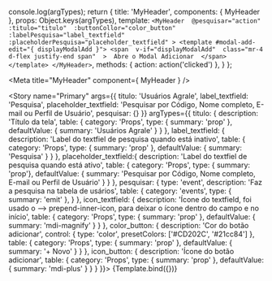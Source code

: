 
  console.log(argTypes);
  return {
    title: 'MyHeader',
    components: { MyHeader },
    props: Object.keys(argTypes),
    template: `
      <MyHeader 
        @pesquisar="action" 
        :titulo="titulo" 
        :buttonCollor="color_button"
        :labelPesquisa="label_textfield"
        :placeholderPesquisa="placeholder_textfield"
      >
        <template #modal-add-edit="{ displayModalAdd }">
          <span 
            v-if="displayModalAdd" 
            class="mr-4 d-flex justify-end span" 
          > 
            Abre o Modal Adicionar 
          </span>
        </template>
      </MyHeader>
    `,
    methods: { action: action('clicked') },
  }
};

<Meta 
  title="MyHeader" 
  component={ MyHeader }
/>

<Story 
  name="Primary"
  args={{
    titulo: 'Usuários Agrale',
    label_textfield: 'Pesquisa',
    placeholder_textfield: 'Pesquisar por Código, Nome completo, E-mail ou Perfil de Usuário',
    pesquisar: {}
  }}
  argTypes={{
    titulo: {
      description: 'Título da tela',
      table: {
        category: 'Props',
        type: { summary: 'prop' },
        defaultValue: {
          summary: 'Usuários Agrale'
        }
      }
    },
    label_textfield: {
      description: 'Label do textfiel de pesquisa quando está inativo',
      table: {
        category: 'Props',
        type: { summary: 'prop' },
        defaultValue: {
          summary: 'Pesquisa'
        }
      }
    },
    placeholder_textfield:{
      description: 'Label do textfiel de pesquisa quando está ativo',
      table: {
        category: 'Props',
        type: { summary: 'prop'},
        defaultValue: {
          summary: 'Pesquisar por Código, Nome completo, E-mail ou Perfil de Usuário'
        }
      }
    },
    pesquisar: {
      type: 'event',
      description: 'Faz a pesquisa na tabela de usários',
      table: {
        category: 'events',
        type: {
          summary: 'emit'
        },
      }
    },
    icon_textfield: {
      description: 'Ícone do textfield, foi usado o --> prepend-inner-icon, para deixar o ícone dentro do campo e no início',
      table: {
        category: 'Props',
        type: { summary: 'prop' },
        defaultValue: {
          summary: 'mdi-magnify'
        }
      }
    },
    color_button: {
      description: 'Cor do botão adicionar',
      control: {
        type: 'color',
        presetColors: ['#CD202C', '#21cc84']
      },
      table: {
        category: 'Props',
        type: { summary: 'prop' },
        defaultValue: {
          summary: '+ Novo'
        }
      }
    },
    icon_button: {
      description: 'Ícone do botão adicionar',
      table: {
        category: 'Props',
        type: { summary: 'prop' },
        defaultValue: {
          summary: 'mdi-plus'
        }
      }
    }
  }}>
  {Template.bind({})}
</Story>
